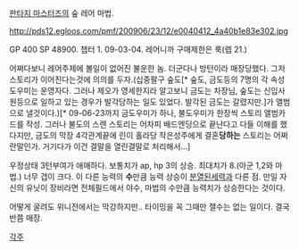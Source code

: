 [[판타지 마스터즈]]의 숲 레어 마법.

http://pds12.egloos.com/pmf/200906/23/12/e0040412_4a40b1e83e302.jpg

GP 400 SP 48900. 챕터 1. 09-03-04. 레어니까 구매제한은 룩(렙 21.)

어쩌다보니 레어주제에 볼일이 없어진 불운한 놈.
더군다나 방턴이라 매장당했다. 그저 스토리가 이어진다는것에 의의를 두자.(십중팔구 숲도[* 숲도, 금도등의 7명의 각 속성 도우미는 운영자다. 그러나 제오가 영세한지라 알고보니 금도는 차장님, 숲도는 신입사원등으로 일하고 있는 경우가 발각당하는 일도 있었다. 발각된 금도는 갈렸지만.]가 앨범으로 낼것이다.)[* 09-06-23까지 금도우미가 하나, 불도우미가 한장씩 스토리 앨범카드를 작성. 그러나 불도의 스렌 스토리는 어차피 배드엔딩으로 끝난다고 다들 이해를 했다지만, 금도의 막장 4각관계끝에 린이 홀라당 작은성주에게 결혼'''당하는''' 스토리는 어쩌란말인가. 거기다가 이건 결말을 열린결말로 처리해서...]

우정상태 3턴부여가 애매하다.
보통치가 ap, hp 3의 상승. 최대치가 8.(아군 1,2와 마법.) 너무 갭이 크다.
이 다른 능력의 '''수'''만큼 능력 상승이 [[분열된세력]]과 다른 점. 만일 자신의 유닛이 장비라면 전체필드에서 야수, 마법의 수만큼 능력치가 상승한다는 것이다.

어떻게 굴려도 위니전에서는 막강하지만.. 타이밍을 꼭 그때만 잴수는 없는 일이다.
결국 반쯤 매장.

[[각주]]
